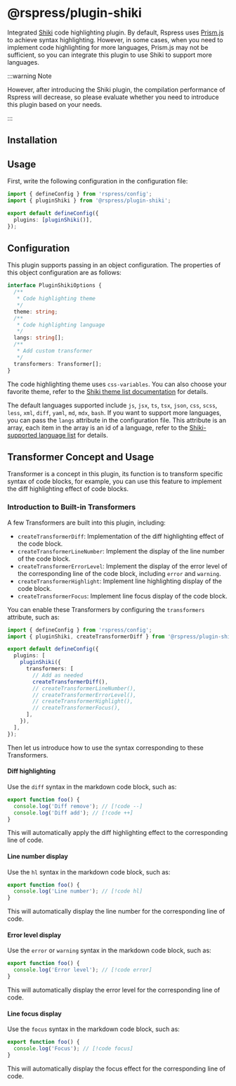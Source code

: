 # @rspress/plugin-shiki


<SourceCode href="https://github.com/web-infra-dev/rspress/tree/main/packages/plugin-shiki" />

Integrated [Shiki](https://github.com/shikijs/shiki) code highlighting plugin. By default, Rspress uses [Prism.js](https://prismjs.com/) to achieve syntax highlighting. However, in some cases, when you need to implement code highlighting for more languages, Prism.js may not be sufficient, so you can integrate this plugin to use Shiki to support more languages.

:::warning Note

However, after introducing the Shiki plugin, the compilation performance of Rspress will decrease, so please evaluate whether you need to introduce this plugin based on your needs.

:::

## Installation


<PackageManagerTabs command="add @rspress/plugin-shiki -D" />

## Usage

First, write the following configuration in the configuration file:

```ts title="rspress.config.ts"
import { defineConfig } from 'rspress/config';
import { pluginShiki } from '@rspress/plugin-shiki';

export default defineConfig({
  plugins: [pluginShiki()],
});
```

## Configuration

This plugin supports passing in an object configuration. The properties of this object configuration are as follows:

```ts
interface PluginShikiOptions {
  /**
   * Code highlighting theme
   */
  theme: string;
  /**
   * Code highlighting language
   */
  langs: string[];
  /**
   * Add custom transformer
   */
  transformers: Transformer[];
}
```

The code highlighting theme uses `css-variables`. You can also choose your favorite theme, refer to the [Shiki theme list documentation](https://github.com/shikijs/shiki/blob/main/docs/themes.md) for details.

The default languages supported include `js`, `jsx`, `ts`, `tsx`, `json`, `css`, `scss`, `less`, `xml`, `diff`, `yaml`, `md`, `mdx`, `bash`. If you want to support more languages, you can pass the `langs` attribute in the configuration file. This attribute is an array, each item in the array is an id of a language, refer to the [Shiki-supported language list](https://github.com/shikijs/shiki/blob/main/docs/languages.md) for details.

## Transformer Concept and Usage

Transformer is a concept in this plugin, its function is to transform specific syntax of code blocks, for example, you can use this feature to implement the diff highlighting effect of code blocks.

### Introduction to Built-in Transformers

A few Transformers are built into this plugin, including:

- `createTransformerDiff`: Implementation of the diff highlighting effect of the code block.
- `createTransformerLineNumber`: Implement the display of the line number of the code block.
- `createTransformerErrorLevel`: Implement the display of the error level of the corresponding line of the code block, including `error` and `warning`.
- `createTransformerHighlight`: Implement line highlighting display of the code block.
- `createTransformerFocus`: Implement line focus display of the code block.

You can enable these Transformers by configuring the `transformers` attribute, such as:

```ts title="rspress.config.ts"
import { defineConfig } from 'rspress/config';
import { pluginShiki, createTransformerDiff } from '@rspress/plugin-shiki';

export default defineConfig({
  plugins: [
    pluginShiki({
      transformers: [
        // Add as needed
        createTransformerDiff(),
        // createTransformerLineNumber(),
        // createTransformerErrorLevel(),
        // createTransformerHighlight(),
        // createTransformerFocus(),
      ],
    }),
  ],
});
```

Then let us introduce how to use the syntax corresponding to these Transformers.

#### Diff highlighting

Use the `diff` syntax in the markdown code block, such as:

```ts
export function foo() {
  console.log('Diff remove'); // [!code --]
  console.log('Diff add'); // [!code ++]
}
```

This will automatically apply the diff highlighting effect to the corresponding line of code.

#### Line number display

Use the `hl` syntax in the markdown code block, such as:

```ts
export function foo() {
  console.log('Line number'); // [!code hl]
}
```

This will automatically display the line number for the corresponding line of code.

#### Error level display

Use the `error` or `warning` syntax in the markdown code block, such as:

```ts
export function foo() {
  console.log('Error level'); // [!code error]
}
```

This will automatically display the error level for the corresponding line of code.

#### Line focus display

Use the `focus` syntax in the markdown code block, such as:

```ts
export function foo() {
  console.log('Focus'); // [!code focus]
}
```

This will automatically display the focus effect for the corresponding line of code.
